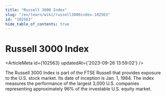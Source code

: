 ```yaml
---
title: "Russell 3000 Index"
slug: "/en/learn/wiki/russell3000index-102563"
id: "102563"
hide_table_of_contents: true
---
```



# Russell 3000 Index

<ArticleMeta id={102563} updatedAt={'2023-09-26 13:59:02'} />
<div className='border-solid border-b border-t-0 my-4 border-[var(--ifm-color-gray-300)]' />

The Russell 3000 Index is part of the FTSE Russell that provides exposure to the U.S. stock market. Its date of inception is Jan. 1, 1984. The index measures the performance of the largest 3,000 U.S. companies representing approximately 96% of the investable U.S. equity market.
